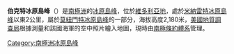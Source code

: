 {{Coord|72|42|S|162|14|E|source:GNIS|display=title}}

'''伯克特冰原島峰'''（{{lang-en|Burkett Nunatak}}）是[[南極洲|南極洲]]的[[冰原島峰|冰原島峰]]，位於[[維多利亞地|維多利亞地]]，處於[[米納雷特冰原島峰|米納雷特冰原島峰]]以東2公里，屬於[[莫紐門特冰原島峰|莫紐門特冰原島峰]]的一部分，海拔高度2,180米，[[美國地質調查局|美國地質調查局]]根據測量和該國海軍的空中照片繪入地圖，現時由[[南極條約體系|南極條約體系]]管理。

{{Antarctica-geo-stub}}
[[Category:南極洲冰原島峰|Category:南極洲冰原島峰]]